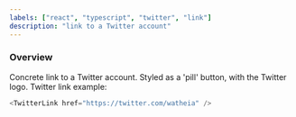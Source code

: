 ```yaml
---
labels: ["react", "typescript", "twitter", "link"]
description: "link to a Twitter account"
---
```



### Overview

Concrete link to a Twitter account.
Styled as a 'pill' button, with the Twitter logo.
Twitter link example:

```js live
<TwitterLink href="https://twitter.com/watheia" />
```
